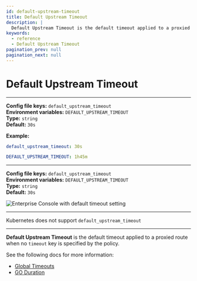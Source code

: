 ```yaml
---
id: default-upstream-timeout
title: Default Upstream Timeout
description: |
  Default Upstream Timeout is the default timeout applied to a proxied route when no timeout key is specified by the policy.
keywords:
  - reference
  - Default Upstream Timeout
pagination_prev: null
pagination_next: null
---
```



# Default Upstream Timeout

<Tabs>
<TabItem value="Core" label="Core">

---

**Config file keys:** `default_upstream_timeout` <br/>
**Environment variables:** `DEFAULT_UPSTREAM_TIMEOUT` <br/>
**Type:** `string` <br/>
**Default:** `30s`

**Example:**
```yaml
default_upstream_timeout: 30s

DEFAULT_UPSTREAM_TIMEOUT: 1h45m
```

</TabItem>
<TabItem value="Enterprise" label="Enterprise">

---

**Config file keys:** `default_upstream_timeout` <br/>
**Environment variables:** `DEFAULT_UPSTREAM_TIMEOUT` <br/>
**Type:** `string` <br/>
**Default:** `30s`

![Enterprise Console with default timeout setting](./img/timeouts/timeouts-default.png)

</TabItem>
<TabItem value="Kubernetes" label="Kubernetes">

---

Kubernetes does not support `default_upstream_timeout`

</TabItem>
</Tabs>

---

**Default Upstream Timeout** is the default timeout applied to a proxied route when no `timeout` key is specified by the policy.

See the following docs for more information:
- [Global Timeouts](/docs/reference/global-timeouts)
- [GO Duration](https://pkg.go.dev/time#Duration)
